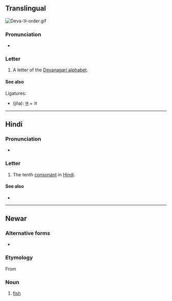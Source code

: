 {{character info/new}}
==Translingual==
[[File:Deva-ञ-order.gif|thumb]]
{{wikipedia|Nya (Indic)}}

===Pronunciation===
* {{IPA|mul|/ɲə/}} {{qualifier|may vary by language}}

===Letter===
{{mul-Deva|ña}}

# A letter of the [[Devanagari alphabet]].

====See also====
Ligatures:
* {{l|mul|ज्ञ}} (jña): [[ज]] + ञ

----

==Hindi==

===Pronunciation===
* {{hi-IPA|ञ.}}

===Letter===
{{head|hi|letter}}

# The tenth [[consonant]] in [[Hindi]].

====See also====
* {{list:Devanagari script letters/hi}}

----

==Newar==

===Alternative forms===
* {{lb|new|Dolakhae}} {{l|new|ङ|tr=ŋa}}

===Etymology===
From {{der|new|sit-pro|*s-ŋja}}

===Noun===
{{head|new|noun|tr=nya}}

# {{lb|new|Kathmandu}} [[fish]]